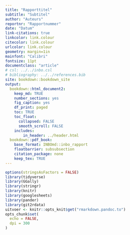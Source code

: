 ```yaml
---
title: "Rapporttitel"
subtitle: "Subtitel"
author: "Auteurs"
reportnr: "Rapportnummer"
date: "Datum"
link-citations: true
linkcolor: link.colour
citecolor: link.colour
urlcolor: link.colour
geometry: margin=1in
mainfont: "Calibri"
fontsize: 11pt
documentclass: "article"
# csl: ../../inbo.csl
# bibliography: ../../references.bib
site: bookdown::bookdown_site
output:
  bookdown::html_document2:
    keep_md: TRUE
    number_sections: yes
    fig_caption: yes
    df_print: paged
    toc: TRUE
    toc_float:
      collapsed: FALSE
      smooth_scroll: FALSE
    includes:
        in_header: ../header.html
  bookdown::pdf_book:
    base_format: INBOmd::inbo_rapport
    floatbarrier: subsubsection
    citation_package: none
    keep_tex: TRUE
---
```


```r
options(stringsAsFactors = FALSE)
library(tidyverse)
library(GGally)
library(stringr)
library(knitr)
library(googlesheets)
library(pander)
library(git2rdata)
uitvoer <- knitr::opts_knit$get("rmarkdown.pandoc.to")
opts_chunk$set(
  echo = FALSE,
  dpi = 300
)
```


